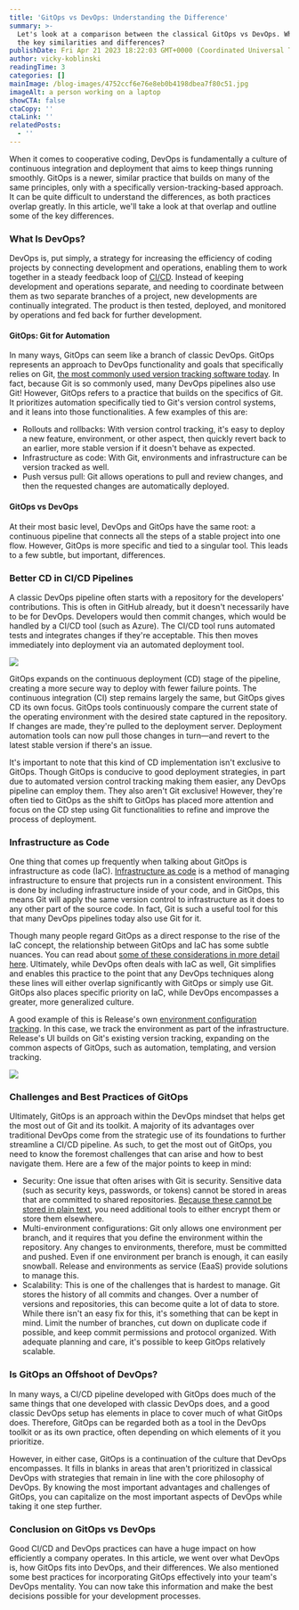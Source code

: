 ```yaml
---
title: 'GitOps vs DevOps: Understanding the Difference'
summary: >-
  Let's look at a comparison between the classical GitOps vs DevOps. What are
  the key similarities and differences?
publishDate: Fri Apr 21 2023 18:22:03 GMT+0000 (Coordinated Universal Time)
author: vicky-koblinski
readingTime: 3
categories: []
mainImage: /blog-images/4752ccf6e76e8eb0b4198dbea7f80c51.jpg
imageAlt: a person working on a laptop
showCTA: false
ctaCopy: ''
ctaLink: ''
relatedPosts:
  - ''
---
```


When it comes to cooperative coding, DevOps is fundamentally a culture of continuous integration and deployment that aims to keep things running smoothly. GitOps is a newer, similar practice that builds on many of the same principles, only with a specifically version-tracking-based approach. It can be quite difficult to understand the differences, as both practices overlap greatly. In this article, we'll take a look at that overlap and outline some of the key differences. 

### What Is DevOps?

DevOps is, put simply, a strategy for increasing the efficiency of coding projects by connecting development and operations, enabling them to work together in a steady feedback loop of [CI/CD](https://en.wikipedia.org/wiki/CI/CD). Instead of keeping development and operations separate, and needing to coordinate between them as two separate branches of a project, new developments are continually integrated. The product is then tested, deployed, and monitored by operations and fed back for further development. 

#### GitOps: Git for Automation

In many ways, GitOps can seem like a branch of classic DevOps. GitOps represents an approach to DevOps functionality and goals that specifically relies on Git, [the most commonly used version tracking software today](https://www.cyberfella.co.uk/2020/03/23/what-is-devops/). In fact, because Git is so commonly used, many DevOps pipelines also use Git! However, GitOps refers to a practice that builds on the specifics of Git. It prioritizes automation specifically tied to Git's version control systems, and it leans into those functionalities. A few examples of this are: 
*   Rollouts and rollbacks: With version control tracking, it's easy to deploy a new feature, environment, or other aspect, then quickly revert back to an earlier, more stable version if it doesn't behave as expected.
*   Infrastructure as code: With Git, environments and infrastructure can be version tracked as well.
*   Push versus pull: Git allows operations to pull and review changes, and then the requested changes are automatically deployed.

#### GitOps vs DevOps

At their most basic level, DevOps and GitOps have the same root: a continuous pipeline that connects all the steps of a stable project into one flow. However, GitOps is more specific and tied to a singular tool. This leads to a few subtle, but important, differences. 

### Better CD in CI/CD Pipelines

A classic DevOps pipeline often starts with a repository for the developers' contributions. This is often in GitHub already, but it doesn't necessarily have to be for DevOps. Developers would then commit changes, which would be handled by a CI/CD tool (such as Azure). The CI/CD tool runs automated tests and integrates changes if they're acceptable. This then moves immediately into deployment via an automated deployment tool. 

![](/blog-images/6462723ca5342d6403bb4c563715a4f4.png)

GitOps expands on the continuous deployment (CD) stage of the pipeline, creating a more secure way to deploy with fewer failure points. The continuous integration (CI) step remains largely the same, but GitOps gives CD its own focus. GitOps tools continuously compare the current state of the operating environment with the desired state captured in the repository. If changes are made, they're pulled to the deployment server. Deployment automation tools can now pull those changes in turn—and revert to the latest stable version if there's an issue. 

It's important to note that this kind of CD implementation isn't exclusive to GitOps. Though GitOps is conducive to good deployment strategies, in part due to automated version control tracking making them easier, any DevOps pipeline can employ them. They also aren't Git exclusive! However, they're often tied to GitOps as the shift to GitOps has placed more attention and focus on the CD step using Git functionalities to refine and improve the process of deployment. 

### Infrastructure as Code

One thing that comes up frequently when talking about GitOps is infrastructure as code (IaC). [Infrastructure as code](https://microtica.com/blog/infrastructure-as-code-from-the-beginning-to-gitops/) is a method of managing infrastructure to ensure that projects run in a consistent environment. This is done by including infrastructure inside of your code, and in GitOps, this means Git will apply the same version control to infrastructure as it does to any other part of the source code. In fact, Git is such a useful tool for this that many DevOps pipelines today also use Git for it. 

Though many people regard GitOps as a direct response to the rise of the IaC concept, the relationship between GitOps and IaC has some subtle nuances. You can read about [some of these considerations in more detail here](https://microtica.com/blog/infrastructure-as-code-from-the-beginning-to-gitops/). Ultimately, while DevOps often deals with IaC as well, Git simplifies and enables this practice to the point that any DevOps techniques along these lines will either overlap significantly with GitOps or simply use Git. GitOps also places specific priority on IaC, while DevOps encompasses a greater, more generalized culture. 

A good example of this is Release's own [environment configuration tracking](https://docs.releasehub.com/reference-documentation/gitops). In this case, we track the environment as part of the infrastructure. Release's UI builds on Git's existing version tracking, expanding on the common aspects of GitOps, such as automation, templating, and version tracking. 

![](/blog-images/66d46a33d50e527bacbcfe342206ec03.jpeg)

### Challenges and Best Practices of GitOps

Ultimately, GitOps is an approach within the DevOps mindset that helps get the most out of Git and its toolkit. A majority of its advantages over traditional DevOps come from the strategic use of its foundations to further streamline a CI/CD pipeline. As such, to get the most out of GitOps, you need to know the foremost challenges that can arise and how to best navigate them. Here are a few of the major points to keep in mind: 
*   Security: One issue that often arises with Git is security. Sensitive data (such as security keys, passwords, or tokens) cannot be stored in areas that are committed to shared repositories. [Because these cannot be stored in plain text](https://release.com/blog/how-to-manage-gitops-secrets-a-detailed-guide), you need additional tools to either encrypt them or store them elsewhere.
*   Multi-environment configurations: Git only allows one environment per branch, and it requires that you define the environment within the repository. Any changes to environments, therefore, must be committed and pushed. Even if one environment per branch is enough, it can easily snowball. Release and environments as service (EaaS) provide solutions to manage this.
*   Scalability: This is one of the challenges that is hardest to manage. Git stores the history of all commits and changes. Over a number of versions and repositories, this can become quite a lot of data to store. While there isn't an easy fix for this, it's something that can be kept in mind. Limit the number of branches, cut down on duplicate code if possible, and keep commit permissions and protocol organized. With adequate planning and care, it's possible to keep GitOps relatively scalable.

### Is GitOps an Offshoot of DevOps?

In many ways, a CI/CD pipeline developed with GitOps does much of the same things that one developed with classic DevOps does, and a good classic DevOps setup has elements in place to cover much of what GitOps does. Therefore, GitOps can be regarded both as a tool in the DevOps toolkit or as its own practice, often depending on which elements of it you prioritize. 

However, in either case, GitOps is a continuation of the culture that DevOps encompasses. It fills in blanks in areas that aren't prioritized in classical DevOps with strategies that remain in line with the core philosophy of DevOps. By knowing the most important advantages and challenges of GitOps, you can capitalize on the most important aspects of DevOps while taking it one step further. 

### Conclusion on GitOps vs DevOps

Good CI/CD and DevOps practices can have a huge impact on how efficiently a company operates. In this article, we went over what DevOps is, how GitOps fits into DevOps, and their differences. We also mentioned some best practices for incorporating GitOps effectively into your team's DevOps mentality. You can now take this information and make the best decisions possible for your development processes.